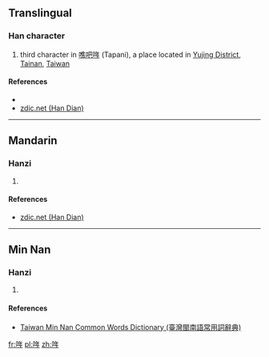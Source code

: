 ==Translingual==

===Han character===
{{Han char|rn=30|rad=口|as=06|sn=9|four=68050|canj=ROQ|ids=⿰口年}}

# third character in [[噍吧哖]] (Tapani), a place located in [[w:Yujing District|Yujing District]], [[w:Tainan|Tainan]], [[Taiwan]]

====References====
* {{Han ref|kx=0189.271|hdz=10617.011|uh=54D6|ud=21718|bh=CE44|bd=52804}}
* [http://www.zdic.net/z/16/js/54D6.htm zdic.net (Han Dian)]

----

==Mandarin==

===Hanzi===
{{cmn-hanzi|pin=[[nián]] ([[nian2]])|wg=nien<sup>2</sup>}}

# {{defn|lang=cmn|sort=口06}}

====References====
* [http://www.zdic.net/z/16/js/54D6.htm zdic.net (Han Dian)]

----

==Min Nan==

===Hanzi===
{{nan-hanzi|tlpa=nî (ni<sup>5</sup>)}}

# {{defn|lang=nan|sort=口06}}

====References====
* [http://twblg.dict.edu.tw/holodict_new/result_detail.jsp?n_no=40195&curpage=1&sample=%E5%99%8D&radiobutton=1&querytarget=1&limit=20&pagenum=1&rowcount=1 Taiwan Min Nan Common Words Dictionary (臺灣閩南語常用詞辭典)]

[[fr:哖]]
[[pl:哖]]
[[zh:哖]]